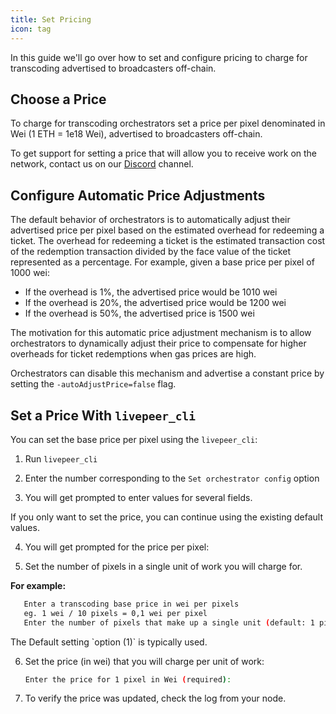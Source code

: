 ```yaml
---
title: Set Pricing
icon: tag
---
```


In this guide we'll go over how to set and configure pricing to charge for transcoding advertised to broadcasters off-chain.

## Choose a Price

To charge for transcoding orchestrators set a price per pixel denominated in Wei (1 ETH = 1e18 Wei), advertised to broadcasters off-chain.

To get support for setting a price that will allow you to receive work on the network, contact us on our [Discord](https://discord.gg/uaPhtyrWsF) channel.

## Configure Automatic Price Adjustments

The default behavior of orchestrators is to automatically adjust their advertised price per pixel based on the estimated overhead for redeeming a ticket. The overhead for redeeming a ticket is the estimated transaction cost of the redemption transaction divided by the face value of the ticket represented as a percentage. For example, given a base price per pixel of 1000 wei:

- If the overhead is 1%, the advertised price would be 1010 wei
- If the overhead is 20%, the advertised price would be 1200 wei
- If the overhead is 50%, the advertised price is 1500 wei

The motivation for this automatic price adjustment mechanism is to allow orchestrators to dynamically adjust their price to compensate for higher overheads for ticket redemptions when gas prices are high.

Orchestrators can disable this mechanism and advertise a constant price by setting the `-autoAdjustPrice=false` flag.

## Set a Price With `livepeer_cli`

You can set the base price per pixel using the `livepeer_cli`:

1. Run `livepeer_cli`

2. Enter the number corresponding to the `Set orchestrator config` option

3. You will get prompted to enter values for several fields.

<Info>
  If you only want to set the price, you can continue using the existing default
  values.
</Info>

4. You will get prompted for the price per pixel:

5. Set the number of pixels in a single unit of work you will charge for.

**For example:**

```bash
   Enter a transcoding base price in wei per pixels
   eg. 1 wei / 10 pixels = 0,1 wei per pixel
   Enter the number of pixels that make up a single unit (default: 1 pixel):
```

<Info>
  The Default setting `option (1)` is typically used.
</Info>

6. Set the price (in wei) that you will charge per unit of work:

   ```bash
   Enter the price for 1 pixel in Wei (required):
   ```

7. To verify the price was updated, check the log from your node.
